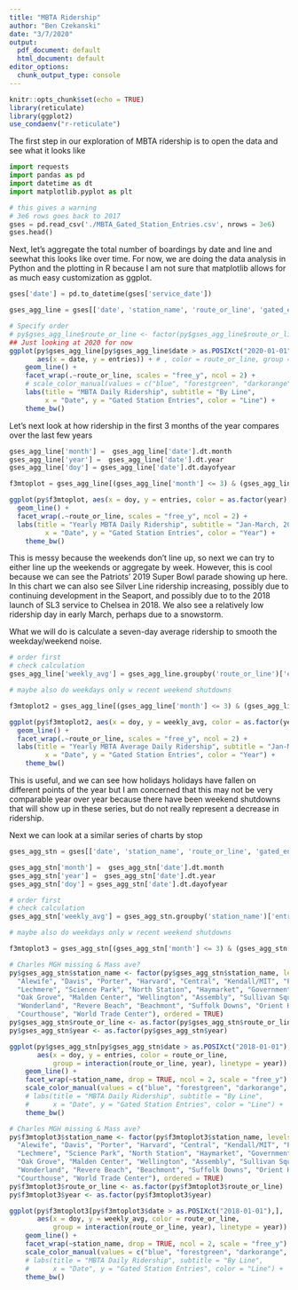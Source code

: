 ```yaml
---
title: "MBTA Ridership"
author: "Ben Czekanski"
date: "3/7/2020"
output:
  pdf_document: default
  html_document: default
editor_options: 
  chunk_output_type: console
---
```


```r
knitr::opts_chunk$set(echo = TRUE)
library(reticulate)
library(ggplot2)
use_condaenv("r-reticulate")
```

The first step in our exploration of MBTA ridership is to open the data and see what it looks like

```python
import requests
import pandas as pd
import datetime as dt
import matplotlib.pyplot as plt

# this gives a warning
# 3e6 rows goes back to 2017
gses = pd.read_csv('./MBTA_Gated_Station_Entries.csv', nrows = 3e6)
gses.head()
```

Next, let's aggregate the total number of boardings by date and line and seewhat this looks like over time. For now, we are doing the data analysis in Python and the plotting in R because I am not sure that matplotlib allows for as much easy customization as ggplot.

```python
gses['date'] = pd.to_datetime(gses['service_date'])

gses_agg_line = gses[['date', 'station_name', 'route_or_line', 'gated_entries']].groupby(['date', 'route_or_line'])['gated_entries'].sum().reset_index(name='entries')
```

```r
# Specify order
# py$gses_agg_line$route_or_line <- factor(py$gses_agg_line$route_or_line, ordered = TRUE)
## Just looking at 2020 for now
ggplot(py$gses_agg_line[py$gses_agg_line$date > as.POSIXct("2020-01-01"),], 
       aes(x = date, y = entries)) + # , color = route_or_line, group = route_or_line)) + 
    geom_line() +
    facet_wrap(.~route_or_line, scales = "free_y", ncol = 2) +
    # scale_color_manual(values = c("blue", "forestgreen", "darkorange", "red", "grey")) + 
    labs(title = "MBTA Daily Ridership", subtitle = "By Line", 
         x = "Date", y = "Gated Station Entries", color = "Line") +
    theme_bw()
```

Let's next look at how ridership in the first 3 months of the year compares over the last few years

```python
gses_agg_line['month'] =  gses_agg_line['date'].dt.month
gses_agg_line['year'] =  gses_agg_line['date'].dt.year
gses_agg_line['doy'] = gses_agg_line['date'].dt.dayofyear

f3mtoplot = gses_agg_line[(gses_agg_line['month'] <= 3) & (gses_agg_line['year'] >= 2018)]
```

```r
ggplot(py$f3mtoplot, aes(x = doy, y = entries, color = as.factor(year), group = as.factor(year))) + 
  geom_line() + 
  facet_wrap(.~route_or_line, scales = "free_y", ncol = 2) +
  labs(title = "Yearly MBTA Daily Ridership", subtitle = "Jan-March, 2018-2020, By Line", 
         x = "Date", y = "Gated Station Entries", color = "Year") +
    theme_bw()
```

This is messy because the weekends don't line up, so next we can try to either line up the weekends or aggregate by week. However, this is cool because we can see the Patriots' 2019 Super Bowl parade showing up here. In this chart we can also see Silver Line ridership increasing, possibly due to continuing development in the Seaport, and possibly due to to the 2018 launch of SL3 service to Chelsea in 2018. We also see a relatively low ridership day in early March, perhaps due to a snowstorm.

What we will do is calculate a seven-day average ridership to smooth the weekday/weekend noise.

```python
# order first
# check calculation
gses_agg_line['weekly_avg'] = gses_agg_line.groupby('route_or_line')['entries'].rolling(window = 7, center = False).mean().reset_index(0, drop=True)

# maybe also do weekdays only w recent weekend shutdowns

f3mtoplot2 = gses_agg_line[(gses_agg_line['month'] <= 3) & (gses_agg_line['year'] >= 2018)]
```

```r
ggplot(py$f3mtoplot2, aes(x = doy, y = weekly_avg, color = as.factor(year), group = as.factor(year))) + 
  geom_line() + 
  facet_wrap(.~route_or_line, scales = "free_y", ncol = 2) +
  labs(title = "Yearly MBTA Average Daily Ridership", subtitle = "Jan-March, 2018-2020, By Line",
         x = "Date", y = "Gated Station Entries", color = "Year") +
    theme_bw()
```

This is useful, and we can see how holidays holidays have fallen on different points of the year but I am concerned that this may not be very comparable year over year because there have been weekend shutdowns that will show up in these series, but do not really represent a decrease in ridership.


Next we can look at a similar series of charts by stop

```python
gses_agg_stn = gses[['date', 'station_name', 'route_or_line', 'gated_entries']].groupby(['date', 'station_name', 'route_or_line'])['gated_entries'].sum().reset_index(name='entries')

gses_agg_stn['month'] =  gses_agg_stn['date'].dt.month
gses_agg_stn['year'] =  gses_agg_stn['date'].dt.year
gses_agg_stn['doy'] = gses_agg_stn['date'].dt.dayofyear

```

```python
# order first
# check calculation
gses_agg_stn['weekly_avg'] = gses_agg_stn.groupby('station_name')['entries'].rolling(window = 7, center = False).mean().reset_index(0, drop=True)

# maybe also do weekdays only w recent weekend shutdowns

f3mtoplot3 = gses_agg_stn[(gses_agg_stn['month'] <= 3) & (gses_agg_stn['year'] >= 2018)]
```

```r
# Charles MGH missing & Mass ave?
py$gses_agg_stn$station_name <- factor(py$gses_agg_stn$station_name, levels = c(
  "Alewife", "Davis", "Porter", "Harvard", "Central", "Kendall/MIT", "Park Street", "Downtown Crossing", "South Station", "Broadway", "Andrew", "Savin Hill", "Fields Corner", "Shawmut", "Ashmont", "North Quincy", "Wollaston", "Quincy Center", "Quincy Adams", "Braintree",
  "Lechmere", "Science Park", "North Station", "Haymarket", "Government Center", "Boylston", "Arlington", "Copley", "Hynes Convention Center", "Kenmore", "Riverside", "Prudential", "Symphony",
  "Oak Grove", "Malden Center", "Wellington", "Assembly", "Sullivan Square", "Community College", "State Street", "Chinatown", "Tufts Medical Center", "Back Bay", "Ruggles", "Roxbury Crossing", "Jackson Square", "Stony Brook", "Green Street", "Forest Hills",
  "Wonderland", "Revere Beach", "Beachmont", "Suffolk Downs", "Orient Heights", "Wood Island", "Airport", "Maverick", "Aquarium", "Bowdoin",
  "Courthouse", "World Trade Center"), ordered = TRUE)
py$gses_agg_stn$route_or_line <- as.factor(py$gses_agg_stn$route_or_line)
py$gses_agg_stn$year <- as.factor(py$gses_agg_stn$year)

ggplot(py$gses_agg_stn[py$gses_agg_stn$date > as.POSIXct("2018-01-01"),], 
       aes(x = doy, y = entries, color = route_or_line, 
           group = interaction(route_or_line, year), linetype = year)) +
    geom_line() +
    facet_wrap(~station_name, drop = TRUE, ncol = 2, scale = "free_y") +
    scale_color_manual(values = c("blue", "forestgreen", "darkorange", "red", "grey")) +
    # labs(title = "MBTA Daily Ridership", subtitle = "By Line", 
    #      x = "Date", y = "Gated Station Entries", color = "Line") +
    theme_bw()
```



```r
# Charles MGH missing & Mass ave?
py$f3mtoplot3$station_name <- factor(py$f3mtoplot3$station_name, levels = c(
  "Alewife", "Davis", "Porter", "Harvard", "Central", "Kendall/MIT", "Park Street", "Downtown Crossing", "South Station", "Broadway", "Andrew", "Savin Hill", "Fields Corner", "Shawmut", "Ashmont", "North Quincy", "Wollaston", "Quincy Center", "Quincy Adams", "Braintree",
  "Lechmere", "Science Park", "North Station", "Haymarket", "Government Center", "Boylston", "Arlington", "Copley", "Hynes Convention Center", "Kenmore", "Riverside", "Prudential", "Symphony",
  "Oak Grove", "Malden Center", "Wellington", "Assembly", "Sullivan Square", "Community College", "State Street", "Chinatown", "Tufts Medical Center", "Back Bay", "Ruggles", "Roxbury Crossing", "Jackson Square", "Stony Brook", "Green Street", "Forest Hills",
  "Wonderland", "Revere Beach", "Beachmont", "Suffolk Downs", "Orient Heights", "Wood Island", "Airport", "Maverick", "Aquarium", "Bowdoin",
  "Courthouse", "World Trade Center"), ordered = TRUE)
py$f3mtoplot3$route_or_line <- as.factor(py$f3mtoplot3$route_or_line)
py$f3mtoplot3$year <- as.factor(py$f3mtoplot3$year)

ggplot(py$f3mtoplot3[py$f3mtoplot3$date > as.POSIXct("2018-01-01"),], 
       aes(x = doy, y = weekly_avg, color = route_or_line, 
           group = interaction(route_or_line, year), linetype = year)) +
    geom_line() +
    facet_wrap(~station_name, drop = TRUE, ncol = 2, scale = "free_y") +
    scale_color_manual(values = c("blue", "forestgreen", "darkorange", "red", "grey")) +
    # labs(title = "MBTA Daily Ridership", subtitle = "By Line", 
    #      x = "Date", y = "Gated Station Entries", color = "Line") +
    theme_bw()
```